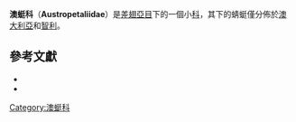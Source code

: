{{automatic taxobox
| taxon = Austropetaliidae
| authority = Carle & Louton, 1994
| subdivision_ranks = 屬
| subdivision = 
*''[[Austropetalia|Austropetalia]]'' {{small|Tillyard, 1916}}
*''[[Archipetalia|Archipetalia]]'' {{small|Tillyard, 1917}}
*''[[Hypopetalia|Hypopetalia]]'' {{small|McLachlan, 1870}}
*''[[Phyllopetalia|Phyllopetalia]]'' {{small|Selys, 1858}}
}}
'''澳蜓科'''（'''Austropetaliidae'''）是[[差翅亞目|差翅亞目]]下的一個小[[科|科]]，其下的蜻蜓僅分佈於[[澳大利亞|澳大利亞]]和[[智利|智利]]。

==參考文獻==
{{Reflist}}
*{{cite web|title=World Odonata List|url=http://www.pugetsound.edu/academics/academic-resources/slater-museum/biodiversity-resources/dragonflies/world-odonata-list/|publisher=[[University_of_Puget_Sound|University of Puget Sound]]|accessdate=11 August 2010|author=Martin Schorr, Martin Lindeboom, Dennis Paulson|archiveurl=https://web.archive.org/web/20100828091754/http://www.pugetsound.edu/academics/academic-resources/slater-museum/biodiversity-resources/dragonflies/world-odonata-list/|archivedate=2010年8月28日|deadurl=no}}
*{{cite book|title=The Complete Field Guide to Dragonflies of Australia|year=2006|publisher=CSIRO Publishing|isbn=0-643-09073-8|author=Günther Theischinger, John Hawking|accessdate=11 August 2010}}
{{Taxonbar|from=Q2317384}}

[[Category:澳蜓科|Category:澳蜓科]]


{{蜻蜓小作品}}